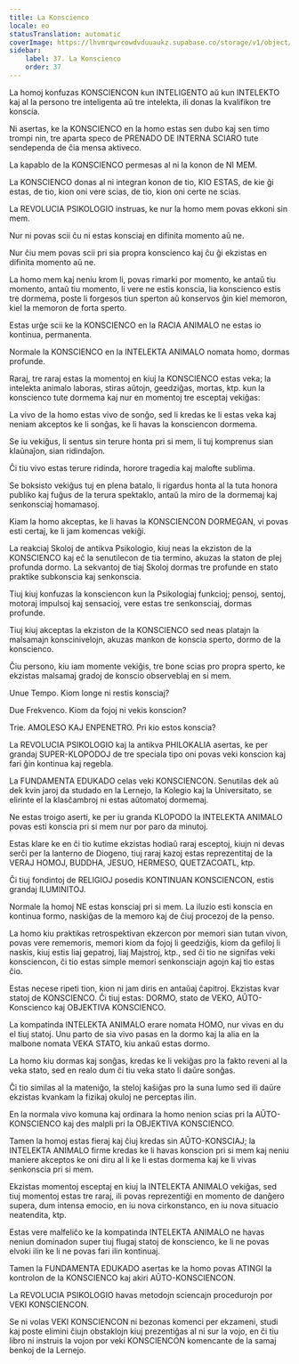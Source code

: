 ```yaml
---
title: La Konscienco
locale: eo
statusTranslation: automatic
coverImage: https://lhvmrqwrcowdvduuaukz.supabase.co/storage/v1/object/public/strapi-uploads/small_cover-educacion-fundamental.webp-2d51a7828a2b1309555be27f7e2a61a0.webp
sidebar:
    label: 37. La Konscienco
    order: 37
---
```

La homoj konfuzas KONSCIENCON kun INTELIGENTO aŭ kun INTELEKTO kaj al la persono tre inteligenta aŭ tre intelekta, ili donas la kvalifikon tre konscia.

Ni asertas, ke la KONSCIENCO en la homo estas sen dubo kaj sen timo trompi nin, tre aparta speco de PRENADO DE INTERNA SCIARO tute sendependa de ĉia mensa aktiveco.

La kapablo de la KONSCIENCO permesas al ni la konon de NI MEM.

La KONSCIENCO donas al ni integran konon de tio, KIO ESTAS, de kie ĝi estas, de tio, kion oni vere scias, de tio, kion oni certe ne scias.

La REVOLUCIA PSIKOLOGIO instruas, ke nur la homo mem povas ekkoni sin mem.

Nur ni povas scii ĉu ni estas konsciaj en difinita momento aŭ ne.

Nur ĉiu mem povas scii pri sia propra konscienco kaj ĉu ĝi ekzistas en difinita momento aŭ ne.

La homo mem kaj neniu krom li, povas rimarki por momento, ke antaŭ tiu momento, antaŭ tiu momento, li vere ne estis konscia, lia konscienco estis tre dormema, poste li forgesos tiun sperton aŭ konservos ĝin kiel memoron, kiel la memoron de forta sperto.

Estas urĝe scii ke la KONSCIENCO en la RACIA ANIMALO ne estas io kontinua, permanenta.

Normale la KONSCIENCO en la INTELEKTA ANIMALO nomata homo, dormas profunde.

Raraj, tre raraj estas la momentoj en kiuj la KONSCIENCO estas veka; la intelekta animalo laboras, stiras aŭtojn, geedziĝas, mortas, ktp. kun la konscienco tute dormema kaj nur en momentoj tre esceptaj vekiĝas:

La vivo de la homo estas vivo de sonĝo, sed li kredas ke li estas veka kaj neniam akceptos ke li sonĝas, ke li havas la konsciencon dormema.

Se iu vekiĝus, li sentus sin terure honta pri si mem, li tuj komprenus sian klaŭnaĵon, sian ridindaĵon.

Ĉi tiu vivo estas terure ridinda, horore tragedia kaj malofte sublima.

Se boksisto vekiĝus tuj en plena batalo, li rigardus honta al la tuta honora publiko kaj fuĝus de la terura spektaklo, antaŭ la miro de la dormemaj kaj senkonsciaj homamasoj.

Kiam la homo akceptas, ke li havas la KONSCIENCON DORMEGAN, vi povas esti certaj, ke li jam komencas vekiĝi.

La reakciaj Skoloj de antikva Psikologio, kiuj neas la ekziston de la KONSCIENCO kaj eĉ la senutilecon de tia termino, akuzas la staton de plej profunda dormo. La sekvantoj de tiaj Skoloj dormas tre profunde en stato praktike subkonscia kaj senkonscia.

Tiuj kiuj konfuzas la konsciencon kun la Psikologiaj funkcioj; pensoj, sentoj, motoraj impulsoj kaj sensacioj, vere estas tre senkonsciaj, dormas profunde.

Tiuj kiuj akceptas la ekziston de la KONSCIENCO sed neas platajn la malsamajn konscinivelojn, akuzas mankon de konscia sperto, dormo de la konscienco.

Ĉiu persono, kiu iam momente vekiĝis, tre bone scias pro propra sperto, ke ekzistas malsamaj gradoj de konscio observeblaj en si mem.

Unue Tempo. Kiom longe ni restis konsciaj?

Due Frekvenco. Kiom da fojoj ni vekis konscion?

Trie. AMOLESO KAJ ENPENETRO. Pri kio estos konscia?

La REVOLUCIA PSIKOLOGIO kaj la antikva PHILOKALIA asertas, ke per grandaj SUPER-KLOPODOJ de tre speciala tipo oni povas veki konscion kaj fari ĝin kontinua kaj regebla.

La FUNDAMENTA EDUKADO celas veki KONSCIENCON. Senutilas dek aŭ dek kvin jaroj da studado en la Lernejo, la Kolegio kaj la Universitato, se elirinte el la klasĉambroj ni estas aŭtomatoj dormemaj.

Ne estas troigo aserti, ke per iu granda KLOPODO la INTELEKTA ANIMALO povas esti konscia pri si mem nur por paro da minutoj.

Estas klare ke en ĉi tio kutime ekzistas hodiaŭ raraj esceptoj, kiujn ni devas serĉi per la lanterno de Diogeno, tiuj raraj kazoj estas reprezentitaj de la VERAJ HOMOJ, BUDDHA, JESUO, HERMESO, QUETZACOATL, ktp.

Ĉi tiuj fondintoj de RELIGIOJ posedis KONTINUAN KONSCIENCON, estis grandaj ILUMINITOJ.

Normale la homoj NE estas konsciaj pri si mem. La iluzio esti konscia en kontinua formo, naskiĝas de la memoro kaj de ĉiuj procezoj de la penso.

La homo kiu praktikas retrospektivan ekzercon por memori sian tutan vivon, povas vere rememoris, memori kiom da fojoj li geedziĝis, kiom da gefiloj li naskis, kiuj estis liaj gepatroj, liaj Majstroj, ktp., sed ĉi tio ne signifas veki konsciencon, ĉi tio estas simple memori senkonsciajn agojn kaj tio estas ĉio.

Estas necese ripeti tion, kion ni jam diris en antaŭaj ĉapitroj. Ekzistas kvar statoj de KONSCIENCO. Ĉi tiuj estas: DORMO, stato de VEKO, AŬTO-Konscienco kaj OBJEKTIVA KONSCIENCO.

La kompatinda INTELEKTA ANIMALO erare nomata HOMO, nur vivas en du el tiuj statoj. Unu parto de sia vivo pasas en la dormo kaj la alia en la malbone nomata VEKA STATO, kiu ankaŭ estas dormo.

La homo kiu dormas kaj sonĝas, kredas ke li vekiĝas pro la fakto reveni al la veka stato, sed en realo dum ĉi tiu veka stato li daŭre sonĝas.

Ĉi tio similas al la mateniĝo, la steloj kaŝiĝas pro la suna lumo sed ili daŭre ekzistas kvankam la fizikaj okuloj ne perceptas ilin.

En la normala vivo komuna kaj ordinara la homo nenion scias pri la AŬTO-KONSCIENCO kaj des malpli pri la OBJEKTIVA KONSCIENCO.

Tamen la homoj estas fieraj kaj ĉiuj kredas sin AŬTO-KONSCIAJ; la INTELEKTA ANIMALO firme kredas ke li havas konscion pri si mem kaj neniu maniere akceptos ke oni diru al li ke li estas dormema kaj ke li vivas senkonscia pri si mem.

Ekzistas momentoj esceptaj en kiuj la INTELEKTA ANIMALO vekiĝas, sed tiuj momentoj estas tre raraj, ili povas reprezentiĝi en momento de danĝero supera, dum intensa emocio, en iu nova cirkonstanco, en iu nova situacio neatendita, ktp.

Estas vere malfeliĉo ke la kompatinda INTELEKTA ANIMALO ne havas neniun dominadon super tiuj flugaj statoj de konscienco, ke li ne povas elvoki ilin ke li ne povas fari ilin kontinuaj.

Tamen la FUNDAMENTA EDUKADO asertas ke la homo povas ATINGI la kontrolon de la KONSCIENCO kaj akiri AŬTO-KONSCIENCON.

La REVOLUCIA PSIKOLOGIO havas metodojn sciencajn procedurojn por VEKI KONSCIENCON.

Se ni volas VEKI KONSCIENCON ni bezonas komenci per ekzameni, studi kaj poste elimini ĉiujn obstaklojn kiuj prezentiĝas al ni sur la vojo, en ĉi tiu libro ni instruis la vojon por veki KONSCIENCON komencante de la samaj benkoj de la Lernejo.

